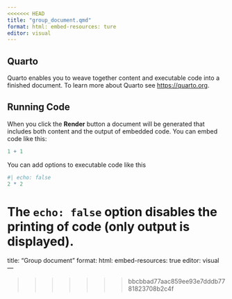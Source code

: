 ```yaml
---
<<<<<<< HEAD
title: "group_document.qmd"
format: html: embed-resources: ture
editor: visual
---
```


## Quarto

Quarto enables you to weave together content and executable code into a finished document. To learn more about Quarto see <https://quarto.org>.

## Running Code

When you click the **Render** button a document will be generated that includes both content and the output of embedded code. You can embed code like this:

```r
1 + 1
```

You can add options to executable code like this

```r
#| echo: false
2 * 2
```

The `echo: false` option disables the printing of code (only output is displayed).
=======
title: "Group document"
format:
  html:
    embed-resources: true
editor: visual
---


>>>>>>> bbcbbad77aac859ee93e7dddb7781823708b2c4f
